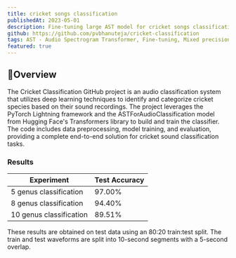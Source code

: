 ```yaml
---
title: cricket songs classification
publishedAt: 2023-05-01
description: Fine-tuning large AST model for cricket songs classification using mixed precision training.
github: https://github.com/pvbhanuteja/cricket-classification
tags: AST - Audio Spectrogram Transformer, Fine-tuning, Mixed precision training
featured: true
---
```


## 📍Overview

The Cricket Classification GitHub project is an audio classification system that utilizes deep learning techniques to identify and categorize cricket species based on their sound recordings. The project leverages the PyTorch Lightning framework and the ASTForAudioClassification model from Hugging Face's Transformers library to build and train the classifier. The code includes data preprocessing, model training, and evaluation, providing a complete end-to-end solution for cricket sound classification tasks.

### Results

| Experiment              | Test Accuracy |
|-------------------------|---------------|
| 5 genus classification  | 97.00%        |
| 8 genus classification  | 94.40%        |
| 10 genus classification  | 89.51%        |

These results are obtained on test data using an 80:20 train:test split. The train and test waveforms are split into 10-second segments with a 5-second overlap.

